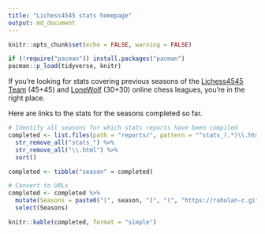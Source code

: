 ```yaml
---
title: "Lichess4545 stats homepage"
output: md_document
---
```


```r
knitr::opts_chunk$set(echo = FALSE, warning = FALSE)

if (!require("pacman")) install.packages("pacman")
pacman::p_load(tidyverse, knitr)

```

If you're looking for stats covering previous seasons of the [Lichess4545](https://www.lichess4545.com/) [Team](https://www.lichess4545.com/team4545/) (45+45) and [LoneWolf](https://www.lichess4545.com/lonewolf/) (30+30) online chess leagues, you're in the right place.

Here are links to the stats for the seasons completed so far.

```r

# Identify all seasons for which stats reports have been compiled 
completed <- list.files(path = "reports/", pattern = "^stats_(.*)\\.html$") %>% 
  str_remove_all("stats_") %>% 
  str_remove_all("\\.html") %>% 
  sort()

completed <- tibble("season" = completed)

# Convert to URLs
completed <- completed %>% 
  mutate(Seasons = paste0("[", season, "]", "(", "https://rahulan-c.github.io/lichess4545-stats/reports/stats_", season, ".html", ")")) %>% 
  select(Seasons)

knitr::kable(completed, format = "simple")

```

